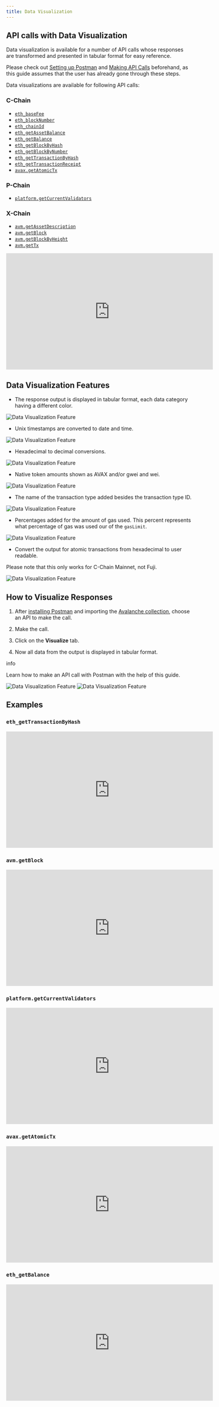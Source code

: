 ```yaml
---
title: Data Visualization
---
```

API calls with Data Visualization[​](#api-calls-with-data-visualization "Direct link to heading")
-------------------------------------------------------------------------------------------------

Data visualization is available for a number of API calls whose responses are transformed and presented in tabular format for easy reference.

Please check out [Setting up Postman](/tooling/avalanche-go-postman-collection/setting-up-postman#setup) and [Making API Calls](/tooling/avalanche-go-postman-collection/making-api-calls) beforehand, as this guide assumes that the user has already gone through these steps.

Data visualizations are available for following API calls:

### C-Chain[​](#c-chain "Direct link to heading")

- [`eth_baseFee`](/api-reference/c-chain/api#eth_basefee)
- [`eth_blockNumber`](https://www.quicknode.com/docs/ethereum/eth_blockNumber)
- [`eth_chainId`](https://www.quicknode.com/docs/ethereum/eth_chainId)
- [`eth_getAssetBalance`](/api-reference/c-chain/api#eth_getassetbalance)
- [`eth_getBalance`](https://www.quicknode.com/docs/ethereum/eth_getBalance)
- [`eth_getBlockByHash`](https://www.quicknode.com/docs/ethereum/eth_getBlockByHash)
- [`eth_getBlockByNumber`](https://www.quicknode.com/docs/ethereum/eth_getBlockByNumber)
- [`eth_getTransactionByHash`](https://www.quicknode.com/docs/ethereum/eth_getTransactionByHash)
- [`eth_getTransactionReceipt`](https://www.quicknode.com/docs/ethereum/eth_getTransactionReceipt)
- [`avax.getAtomicTx`](/api-reference/c-chain/api#avaxgetatomictx)

### P-Chain[​](#p-chain "Direct link to heading")

- [`platform.getCurrentValidators`](/api-reference/p-chain/api#platformgetcurrentvalidators)

### X-Chain[​](#x-chain "Direct link to heading")

- [`avm.getAssetDescription`](/api-reference/x-chain/api#avmgetassetdescription)
- [`avm.getBlock`](/api-reference/x-chain/api#avmgetblock)
- [`avm.getBlockByHeight`](/api-reference/x-chain/api#avmgetblockbyheight)
- [`avm.getTx`](/api-reference/x-chain/api#avmgettx)


<iframe
  width="560"
  height="315"
  src="https://www.youtube.com/watch?v=2jS5EFWLoGs&t=56s"
  title="YouTube video player"
  frameBorder="0"
  allow="accelerometer; autoplay; clipboard-write; encrypted-media; gyroscope; picture-in-picture"
  allowFullScreen
></iframe>



Data Visualization Features[​](#data-visualization-features "Direct link to heading")
-------------------------------------------------------------------------------------

- The response output is displayed in tabular format, each data category having a different color.

![Data Visualization Feature](/images/visualize1.png)

- Unix timestamps are converted to date and time.

![Data Visualization Feature](/images/visualize2.png)

- Hexadecimal to decimal conversions.

![Data Visualization Feature](/images/visualize3.png)
- Native token amounts shown as AVAX and/or gwei and wei.

![Data Visualization Feature](/images/visualize4.png)

- The name of the transaction type added besides the transaction type ID.

![Data Visualization Feature](/images/visualize5.png)

- Percentages added for the amount of gas used. This percent represents what percentage of gas was used our of the `gasLimit`.

![Data Visualization Feature](/images/visualize6.png)

- Convert the output for atomic transactions from hexadecimal to user readable.


<Callout type="info">
Please note that this only works for C-Chain Mainnet, not Fuji.
</Callout>

![Data Visualization Feature](/images/visualize7.png)

How to Visualize Responses[​](#how-to-visualize-responses "Direct link to heading")
-----------------------------------------------------------------------------------

1.  After [installing Postman](/tooling/avalanche-go-postman-collection/setting-up-postman#postman-installation) and importing the [Avalanche collection](/tooling/avalanche-go-postman-collection/setting-up-postman#collection-import), choose an API to make the call.
    
2.  Make the call.
    
3.  Click on the **Visualize** tab.
    
4.  Now all data from the output is displayed in tabular format.
    

info

Learn how to make an API call with Postman with the help of this guide.

![Data Visualization Feature](/images/visualize8.png) ![Data Visualization Feature](/images/visualize9.png)

Examples[​](#examples "Direct link to heading")
-----------------------------------------------

### `eth_getTransactionByHash`[​](#eth_gettransactionbyhash "Direct link to heading")
<iframe
  width="560"
  height="315"
  src="https://www.youtube.com/watch?v=M83WhbXq5R0"
  title="YouTube video player"
  frameBorder="0"
  allow="accelerometer; autoplay; clipboard-write; encrypted-media; gyroscope; picture-in-picture"
  allowFullScreen
></iframe>


### `avm.getBlock`[​](#avmgetblock "Direct link to heading")
<iframe
  width="560"
  height="315"
  src="https://www.youtube.com/watch?v=d5E2pHXFInE"
  title="YouTube video player"
  frameBorder="0"
  allow="accelerometer; autoplay; clipboard-write; encrypted-media; gyroscope; picture-in-picture"
  allowFullScreen
></iframe>


### `platform.getCurrentValidators`[​](#platformgetcurrentvalidators "Direct link to heading")
<iframe
  width="560"
  height="315"
  src="https://www.youtube.com/watch?v=Pkf84edkw_0"
  title="YouTube video player"
  frameBorder="0"
  allow="accelerometer; autoplay; clipboard-write; encrypted-media; gyroscope; picture-in-picture"
  allowFullScreen
></iframe>


### `avax.getAtomicTx`[​](#avaxgetatomictx "Direct link to heading")
<iframe
  width="560"
  height="315"
  src="https://www.youtube.com/watch?v=AYIgdQomHqc"
  title="YouTube video player"
  frameBorder="0"
  allow="accelerometer; autoplay; clipboard-write; encrypted-media; gyroscope; picture-in-picture"
  allowFullScreen
></iframe>

### `eth_getBalance`[​](#eth_getbalance "Direct link to heading")
<iframe
  width="560"
  height="315"
  src="https://www.youtube.com/watch?v=M3n7cm1DYLE"
  title="YouTube video player"
  frameBorder="0"
  allow="accelerometer; autoplay; clipboard-write; encrypted-media; gyroscope; picture-in-picture"
  allowFullScreen
></iframe>
